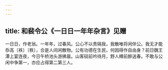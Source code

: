 ```yaml
---
---
---
```

title: 和裴令公《一日日一年年杂言》见赠
---



一日日，作老翁。一年年，过春风。公心不以贵隔我，我散唯将闲伴公。我无才能忝高〔袟〕〔秩〕，合是人间闲散物。公有功德在生民，何因得作自由身？前日魏王潭上宴连夜，今日午桥池头游拂晨。山客砚前吟待月，野人樽前醉送春。不敢与公闲中争第一，亦应占得第二第三人。